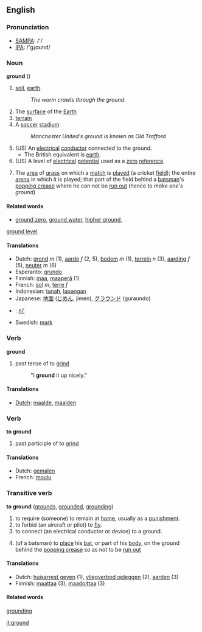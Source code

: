 ==English==

===Pronunciation===
*[[w:SAMPA|SAMPA]]: /'/
*[[w:IPA|IPA]]: /'gɻɑʊnd/

===Noun===
'''ground'''  ({{uncountable}})
#[[soil]], [[earth]].
#:''The worm crawls through the ground''.
#The [[surface]] of the [[Earth]]
#[[terrain]]
#A [[soccer]] [[stadium]]
#:''Manchester United's ground is known as Old Trafford''
#(US) An [[electrical]] [[conductor]] connected to the ground.  
#*The British equivalent is [[earth]].
#(US) A level of [[electrical]] [[potential]] used as a [[zero]] [[reference]].
#{{cricket}} The [[area]] of [[grass]] on which a [[match]] is [[played]] (a cricket [[field]]); the entire [[arena]] in which it is played; that part of the field behind a [[batsman]]'s [[popping crease]] where he can not be [[run out]] (hence to ''make one's ground'')

==== Related words ====
*[[ground zero]], [[ground water]], [[higher ground]], 
[[ground level]]

==== Translations ====
*Dutch: [[grond]] ''m'' (1), [[aarde]] ''f'' (2, 5), [[bodem]] ''m'' (1), [[terrein]] ''n'' (3), [[aarding]] ''f'' (5), [[neuter]] ''m'' (6)
*Esperanto: [[grundo]]
*Finnish: [[maa]], [[maaperä]] (1)
*French: [[sol]] ''m'', [[terre]] ''f''
*Indonesian: [[tanah]], [[lapang|lapangan]]
*Japanese: [[地面]] ([[じめん]], jimen), [[グラウンド]] (guraundo)
*{{nv}}: [[ni']]
*Swedish: [[mark]]

===Verb===
'''ground'''
# past tense of to [[grind]]
#:"I '''ground''' it up nicely."

==== Translations ====
*[[Dutch]]: [[maalde]], [[maalden]]

=== Verb ===
'''to ground'''
# past participle of to [[grind]]

==== Translations ====
*Dutch: [[gemalen]]
*French: [[moulu]]

=== Transitive verb ===
'''to ground''' ([[grounds]], [[grounded]], [[grounding]])
# to require (someone) to remain at [[home]], usually as a [[punishment]].
# to forbid (an aircraft or pilot) to [[fly]].
# to connect (an electrical conductor or device) to a ground.
#{{cricket}} (of a batsman) to [[place]] his [[bat]], or part of his [[body]], on the ground behind the [[popping crease]] so as not to be [[run out]]

==== Translations ====
*Dutch: [[huisarrest geven]] (1), [[vliegverbod opleggen]] (2), [[aarden]] (3)
*Finnish: [[maattaa]] (3), [[maadoittaa]] (3)

====Related words====
[[grounding]]

[[it:ground]]
